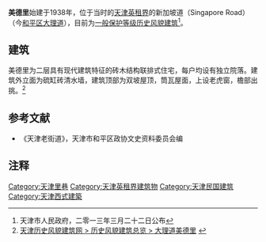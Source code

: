 {{天津历史风貌建筑|
省区市 = 天津市 |
名称 = 美德里 |
图片 = [[File:大理道美德里.jpg|200px]] |
编号 = 0130427 |
等级 = 一般保护 |
时代 = 1938年|
所在 = [[天津市|天津市]][[和平区_(天津市)|和平区]] |
公布 = 2013年3月22日 |
}}

'''美德里'''始建于1938年，位于当时的[[天津英租界|天津英租界]]的新加坡道（Singapore  Road）（今[[和平区_(天津市)|和平区]][[大理道|大理道]]），目前为[[天津历史风貌建筑|一般保护等级历史风貌建筑]]<ref>天津市人民政府，二零一三年三月二十二日公布</ref>。

== 建筑 ==
美德里为二层具有现代建筑特征的砖木结构联排式住宅，每户均设有独立院落。建筑外立面为硫缸砖清水墙，建筑顶部为双坡屋顶，筒瓦屋面，上设老虎窗，檐部出挑。<ref>[http://www.fmjz.cn/Lists/1/DispForm.aspx?ID=198 天津历史风貌建筑网 > 历史风貌建筑总览 > 大理道美德里] {{webarchive|url=https://web.archive.org/web/20150924014035/http://www.fmjz.cn/Lists/1/DispForm.aspx?ID=198 |date=2015-09-24 }}</ref>

== 参考文献 ==
*《天津老街道》，天津市和平区政协文史资料委员会编

== 注释 ==
<div class="references-small">
<references></references>
</div>

{{天津近代历史文化专题}}

[[Category:天津里巷|Category:天津里巷]]
[[Category:天津英租界建筑物|Category:天津英租界建筑物]]
[[Category:天津民国建筑|Category:天津民国建筑]]
[[Category:天津西式建築|Category:天津西式建築]]